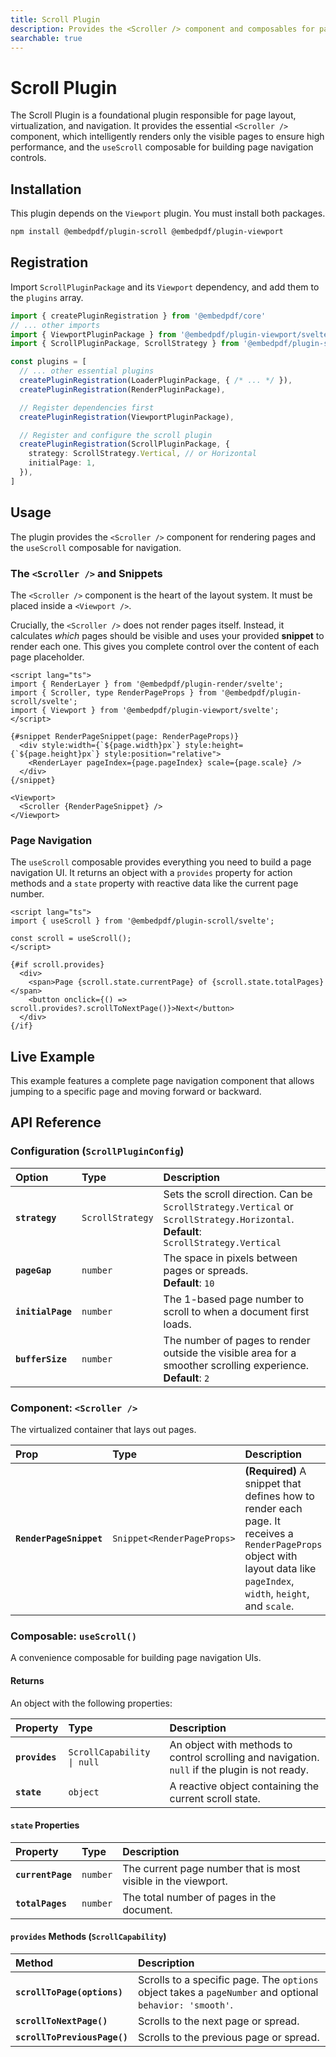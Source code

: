 ```yaml
---
title: Scroll Plugin
description: Provides the <Scroller /> component and composables for page layout, virtualization, and navigation in Svelte.
searchable: true
---
```


# Scroll Plugin

The Scroll Plugin is a foundational plugin responsible for page layout, virtualization, and navigation. It provides the essential `<Scroller />` component, which intelligently renders only the visible pages to ensure high performance, and the `useScroll` composable for building page navigation controls.

## Installation

This plugin depends on the `Viewport` plugin. You must install both packages.

```sh npm2yarn
npm install @embedpdf/plugin-scroll @embedpdf/plugin-viewport
```

## Registration

Import `ScrollPluginPackage` and its `Viewport` dependency, and add them to the `plugins` array.

```typescript {4, 15-18}
import { createPluginRegistration } from '@embedpdf/core'
// ... other imports
import { ViewportPluginPackage } from '@embedpdf/plugin-viewport/svelte'
import { ScrollPluginPackage, ScrollStrategy } from '@embedpdf/plugin-scroll/svelte'

const plugins = [
  // ... other essential plugins
  createPluginRegistration(LoaderPluginPackage, { /* ... */ }),
  createPluginRegistration(RenderPluginPackage),

  // Register dependencies first
  createPluginRegistration(ViewportPluginPackage),

  // Register and configure the scroll plugin
  createPluginRegistration(ScrollPluginPackage, {
    strategy: ScrollStrategy.Vertical, // or Horizontal
    initialPage: 1,
  }),
]
```

## Usage

The plugin provides the `<Scroller />` component for rendering pages and the `useScroll` composable for navigation.

### The `<Scroller />` and Snippets

The `<Scroller />` component is the heart of the layout system. It must be placed inside a `<Viewport />`.

Crucially, the `<Scroller />` does not render pages itself. Instead, it calculates *which* pages should be visible and uses your provided **snippet** to render each one. This gives you complete control over the content of each page placeholder.

```svelte {3, 7-11, 14}
<script lang="ts">
import { RenderLayer } from '@embedpdf/plugin-render/svelte';
import { Scroller, type RenderPageProps } from '@embedpdf/plugin-scroll/svelte';
import { Viewport } from '@embedpdf/plugin-viewport/svelte';
</script>

{#snippet RenderPageSnippet(page: RenderPageProps)}
  <div style:width={`${page.width}px`} style:height={`${page.height}px`} style:position="relative">
    <RenderLayer pageIndex={page.pageIndex} scale={page.scale} />
  </div>
{/snippet}

<Viewport>
  <Scroller {RenderPageSnippet} />
</Viewport>
```

### Page Navigation

The `useScroll` composable provides everything you need to build a page navigation UI. It returns an object with a `provides` property for action methods and a `state` property with reactive data like the current page number.

```svelte
<script lang="ts">
import { useScroll } from '@embedpdf/plugin-scroll/svelte';

const scroll = useScroll();
</script>

{#if scroll.provides}
  <div>
    <span>Page {scroll.state.currentPage} of {scroll.state.totalPages}</span>
    <button onclick={() => scroll.provides?.scrollToNextPage()}>Next</button>
  </div>
{/if}
```

## Live Example

This example features a complete page navigation component that allows jumping to a specific page and moving forward or backward.


<ScrollExample />

## API Reference

### Configuration (`ScrollPluginConfig`)

| Option | Type | Description |
| :--- | :--- | :--- |
| **`strategy`** | `ScrollStrategy` | Sets the scroll direction. Can be `ScrollStrategy.Vertical` or `ScrollStrategy.Horizontal`. <br />**Default**: `ScrollStrategy.Vertical` |
| **`pageGap`** | `number` | The space in pixels between pages or spreads. <br />**Default**: `10` |
| **`initialPage`** | `number` | The 1-based page number to scroll to when a document first loads. |
| **`bufferSize`** | `number`| The number of pages to render outside the visible area for a smoother scrolling experience. <br />**Default**: `2` |

### Component: `<Scroller />`

The virtualized container that lays out pages.

| Prop | Type | Description |
| :--- | :--- | :--- |
| **`RenderPageSnippet`** | `Snippet<RenderPageProps>` | **(Required)** A snippet that defines how to render each page. It receives a `RenderPageProps` object with layout data like `pageIndex`, `width`, `height`, and `scale`. |

### Composable: `useScroll()`

A convenience composable for building page navigation UIs.

#### Returns

An object with the following properties:

| Property | Type | Description |
| :--- | :--- | :--- |
| **`provides`** | `ScrollCapability \| null` | An object with methods to control scrolling and navigation. `null` if the plugin is not ready. |
| **`state`** | `object` | A reactive object containing the current scroll state. |

#### `state` Properties

| Property | Type | Description |
| :--- | :--- | :--- |
| **`currentPage`** | `number` | The current page number that is most visible in the viewport. |
| **`totalPages`** | `number` | The total number of pages in the document. |

#### `provides` Methods (`ScrollCapability`)

| Method | Description |
| :--- | :--- |
| **`scrollToPage(options)`** | Scrolls to a specific page. The `options` object takes a `pageNumber` and optional `behavior: 'smooth'`. |
| **`scrollToNextPage()`** | Scrolls to the next page or spread. |
| **`scrollToPreviousPage()`** | Scrolls to the previous page or spread. |

